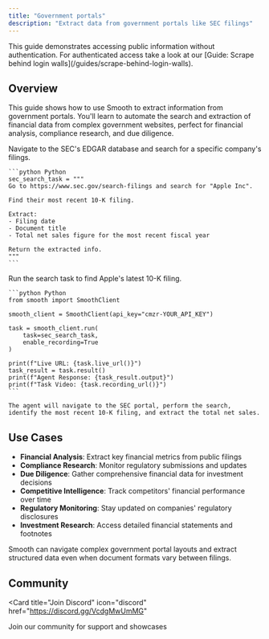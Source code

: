 ```yaml
---
title: "Government portals"
description: "Extract data from government portals like SEC filings"
---
```


<Note>
  This guide demonstrates accessing public information without authentication. For authenticated access take a look at our [Guide: Scrape behind login walls](/guides/scrape-behind-login-walls).
</Note>

## Overview

This guide shows how to use Smooth to extract information from government portals. You'll learn to automate the search and extraction of financial data from complex government websites, perfect for financial analysis, compliance research, and due diligence.

<Steps>
  <Step title="Search SEC Filings">
    Navigate to the SEC's EDGAR database and search for a specific company's filings.

    ```python Python
    sec_search_task = """
    Go to https://www.sec.gov/search-filings and search for "Apple Inc".
    
    Find their most recent 10-K filing.
    
    Extract:
    - Filing date
    - Document title
    - Total net sales figure for the most recent fiscal year

    Return the extracted info.
    """
    ```
  </Step>
  
  <Step title="Execute SEC Search">
    Run the search task to find Apple's latest 10-K filing.

    ```python Python
    from smooth import SmoothClient

    smooth_client = SmoothClient(api_key="cmzr-YOUR_API_KEY")
    
    task = smooth_client.run(
        task=sec_search_task,
        enable_recording=True
    )

    print(f"Live URL: {task.live_url()}")
    task_result = task.result()
    print(f"Agent Response: {task_result.output}")
    print(f"Task Video: {task.recording_url()}")
    ```

    The agent will navigate to the SEC portal, perform the search, identify the most recent 10-K filing, and extract the total net sales.
  </Step>
</Steps>

## Use Cases

- **Financial Analysis**: Extract key financial metrics from public filings
- **Compliance Research**: Monitor regulatory submissions and updates
- **Due Diligence**: Gather comprehensive financial data for investment decisions
- **Competitive Intelligence**: Track competitors' financial performance over time
- **Regulatory Monitoring**: Stay updated on companies' regulatory disclosures
- **Investment Research**: Access detailed financial statements and footnotes

<Note>
  Smooth can navigate complex government portal layouts and extract structured data even when document formats vary between filings.
</Note>

## Community

<Card
  title="Join Discord"
  icon="discord"
  href="https://discord.gg/VcdgMwUmMG"
>
  Join our community for support and showcases
</Card>